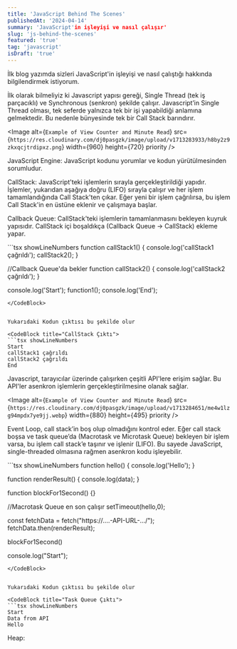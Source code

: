 ```yaml
---
title: 'JavaScript Behind The Scenes'
publishedAt: '2024-04-14'
summary: 'JavaScript'in işleyişi ve nasıl çalışır'
slug: 'js-behind-the-scenes'
featured: 'true'
tag: 'javascript'
isDraft: 'true'
---
```


İlk blog yazımda sizleri JavaScript'in işleyişi ve nasıl çalıştığı hakkında bilgilendirmek istiyorum.

İlk olarak bilmeliyiz ki Javascript yapısı gereği, Single Thread (tek iş parçacıklı) ve Synchronous (senkron) şekilde çalışır. 
Javascript’in Single Thread olması, tek seferde yalnızca tek bir işi yapabildiği anlamına gelmektedir. 
Bu nedenle bünyesinde tek bir Call Stack barındırır.


<Image
  alt={`Example of View Counter and Minute Read`}
  src={`https://res.cloudinary.com/dj0pasgzk/image/upload/v1713283933/h8by2z9zkxqcjtrdipxz.png`}
  width={960}
  height={720}
  priority
/>


JavaScript Engine: JavaScript kodunu yorumlar ve kodun yürütülmesinden sorumludur.

CallStack: JavaScript'teki işlemlerin sırayla gerçekleştirildiği yapıdır. İşlemler, yukarıdan aşağıya  doğru (LIFO) sırayla çalışır ve her işlem tamamlandığında Call Stack'ten çıkar. Eğer yeni bir işlem çağrılırsa, bu işlem Call Stack'in en üstüne eklenir ve çalışmaya başlar.

Callback Queue: CallStack'teki işlemlerin tamamlanmasını bekleyen kuyruk yapısıdır. CallStack içi boşaldıkça (Callback Queue -> CallStack) ekleme yapar.


<CodeBlock title="CallStack">
```tsx showLineNumbers
function callStack1() {
  console.log('callStack1 çağrıldı');
  callStack2();
}

//Callback Queue'da bekler
function callStack2() {
  console.log('callStack2 çağrıldı');
}

console.log('Start');
function1();
console.log('End');
```
</CodeBlock>


Yukarıdaki Kodun çıktısı bu şekilde olur

<CodeBlock title="CallStack Çıktı">
```tsx showLineNumbers
Start
callStack1 çağrıldı
callStack2 çağrıldı
End
```
</CodeBlock>


Javascript, tarayıcılar üzerinde çalışırken çeşitli API'lere erişim sağlar. Bu API'ler asenkron işlemlerin gerçekleştirilmesine olanak sağlar. 

<Image
  alt={`Example of View Counter and Minute Read`}
  src={`https://res.cloudinary.com/dj0pasgzk/image/upload/v1713284651/me4w1lzg94mpdx7ye9jj.webp`}
  width={880}
  height={495}
  priority
/>

Event Loop, call stack’in boş olup olmadığını kontrol eder. Eğer call stack boşsa ve task queue’da (Macrotask ve Microtask Queue) bekleyen bir işlem varsa, bu işlem call stack’e taşınır ve işlenir (LIFO). Bu sayede JavaScript, single-threaded olmasına rağmen asenkron kodu işleyebilir.


<CodeBlock title="Task Queue">
```tsx showLineNumbers
function hello() {
  console.log('Hello');
}

function renderResult() {
  console.log(data);
}

function blockFor1Second() {}

//Macrotask Queue en son çalışır
setTimeout(hello,0);


const fetchData = fetch("https://....-API-URL-.../");
fetchData.then(renderResult);

blockFor1Second()

console.log("Start");

```
</CodeBlock>


Yukarıdaki Kodun çıktısı bu şekilde olur

<CodeBlock title="Task Queue Çıktı">
```tsx showLineNumbers
Start
Data from API
Hello
```
</CodeBlock>



Heap:
 


